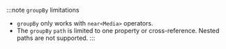 :::note `groupBy` limitations
- `groupBy` only works with `near<Media>` operators.
- The `groupBy` `path` is limited to one property or cross-reference. Nested paths are not supported.
:::
